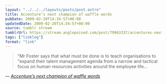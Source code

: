 ```yaml
---
layout: "../../../layouts/posts/post.astro"
title: Accenture’s next champion of waffle words
pubDate: 2009-02-20T14:34:57+00:00
updatedDate: 2009-02-20T14:34:57+00:00
source: tumblr stream
tumblrUrl: https://stream.anglepoised.com/post/79963337/accentures-next-champion-of-waffle-words
tags: ["linklog"]
format: "link"
---
```


> &ldquo;Mr Foster says that what must be done is to teach organisations to "expand their talent management agenda from a narrow and tactical focus on human resources activities around the employee life&hellip;

— <cite>[Accenture&#8217;s next champion of waffle words](http://www.ft.com/cms/s/0/48e4569a-cb56-11dc-97ff-000077b07658.html)</cite>
